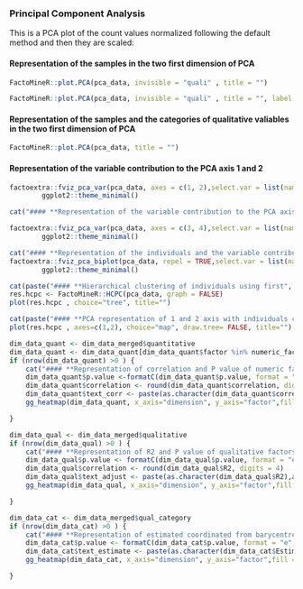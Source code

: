 



### **Principal Component Analysis**
This is a PCA plot of the count values normalized following the default method and then they are scaled:

#### **Representation of the samples in the two first dimension of PCA** 

```r
FactoMineR::plot.PCA(pca_data, invisible = "quali" , title = "")
``` 

```r
FactoMineR::plot.PCA(pca_data, invisible = "quali" , title = "", label = "none", habillage = "treat")
```

#### **Representation of the samples and the categories of qualitative valiables in the two first dimension of PCA** 

```r

FactoMineR::plot.PCA(pca_data, title = "")
```

#### **Representation of the variable contribution to the PCA axis 1 and 2**

```r
factoextra::fviz_pca_var(pca_data, axes = c(1, 2),select.var = list(name=numeric_factors), col.var="steelblue", title="") +
		ggplot2::theme_minimal()

``` 

```r
cat("#### **Representation of the variable contribution to the PCA axis 3 and 4**")

factoextra::fviz_pca_var(pca_data, axes = c(3, 4),select.var = list(name=numeric_factors), col.var="steelblue", title="") +
		ggplot2::theme_minimal()

``` 


```r
cat("#### **Representation of the individuals and the variable contribution to the PCA axis 1 and 2**")
factoextra::fviz_pca_biplot(pca_data, repel = TRUE,select.var = list(name=numeric_factors), col.var="steelblue", title="") +
		ggplot2::theme_minimal()

```

```r
cat(paste("#### **Hierarchical clustering of individuals using first", dim_to_keep, "significant PCA dimensions**",sep=' '))
res.hcpc <- FactoMineR::HCPC(pca_data, graph = FALSE)
plot(res.hcpc , choice="tree", title="")

```

```r
cat(paste("#### **PCA representation of 1 and 2 axis with individuals coloured by its cluster membership. The first ", dim_to_keep, "significant PCA dimensions are used for HCPC**",sep=' '))
plot(res.hcpc , axes=c(1,2), choice="map", draw.tree= FALSE, title="")
```


```r
dim_data_quant <- dim_data_merged$quantitative
dim_data_quant <- dim_data_quant[dim_data_quant$factor %in% numeric_factors,]
if (nrow(dim_data_quant) >0 ) {
	cat("#### **Representation of correlation and P value of numeric factors and PCA dimensions**")
	dim_data_quant$p.value <-formatC(dim_data_quant$p.value, format = "e", digits = 2)
	dim_data_quant$correlation <- round(dim_data_quant$correlation, digits = 4)
	dim_data_quant$text_corr <- paste(as.character(dim_data_quant$correlation),as.character(dim_data_quant$p.value), sep = "\n")
	gg_heatmap(dim_data_quant, x_axis="dimension", y_axis="factor",fill = "correlation", text_plot="text_corr")

}
```

```r

dim_data_qual <- dim_data_merged$qualitative
if (nrow(dim_data_qual) >0 ) {
	cat("#### **Representation of R2 and P value of qualitative factors and PCA dimensions**")
	dim_data_qual$p.value <- formatC(dim_data_qual$p.value, format = "e", digits = 2)
	dim_data_qual$correlation <- round(dim_data_qual$R2, digits = 4)
	dim_data_qual$text_adjust <- paste(as.character(dim_data_qual$R2),as.character(dim_data_qual$p.value), sep = "\n")
	gg_heatmap(dim_data_qual, x_axis="dimension", y_axis="factor",fill = "R2", text_plot="text_adjust")

}
```



```r

dim_data_cat <- dim_data_merged$qual_category
if (nrow(dim_data_cat) >0 ) {
	cat("#### **Representation of estimated coordinated from barycentre and P value of qualitative factors and PCA dimensions**")
	dim_data_cat$p.value <- formatC(dim_data_cat$p.value, format = "e", digits = 2)
	dim_data_cat$text_estimate <- paste(as.character(dim_data_cat$Estimate),as.character(dim_data_cat$p.value), sep = "\n")
	gg_heatmap(dim_data_cat, x_axis="dimension", y_axis="factor",fill = "Estimate", text_plot="text_estimate")

}
```